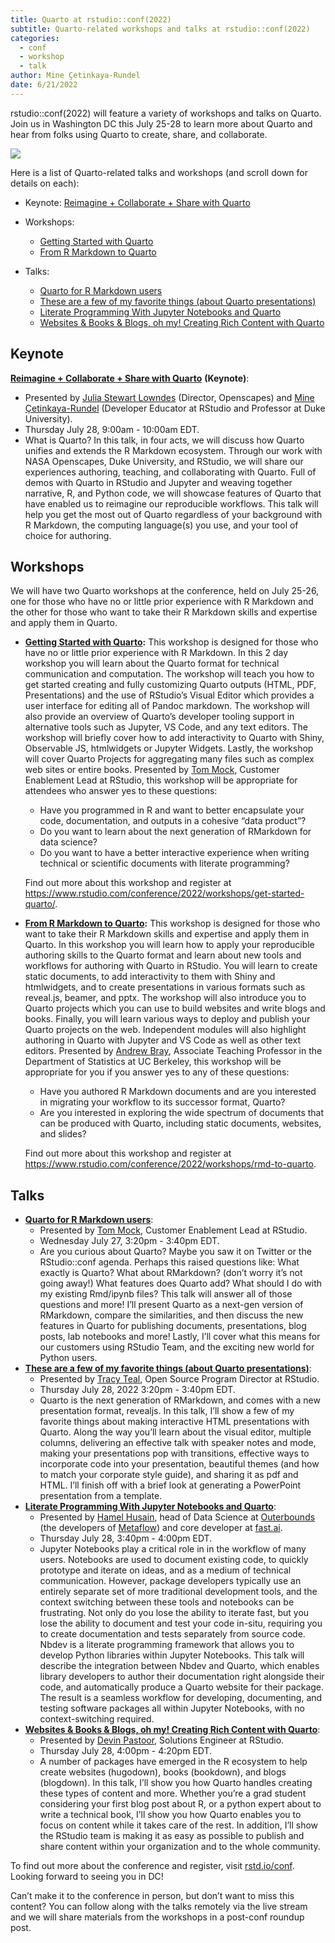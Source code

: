 ```yaml
---
title: Quarto at rstudio::conf(2022)
subtitle: Quarto-related workshops and talks at rstudio::conf(2022)
categories:
  - conf
  - workshop
  - talk
author: Mine Çetinkaya-Rundel
date: 6/21/2022
---
```


rstudio::conf(2022) will feature a variety of workshops and talks on Quarto. Join us in Washington DC this July 25-28 to learn more about Quarto and hear from folks using Quarto to create, share, and collaborate.

![](conf2022.png){fig-alt="rstudio::conf(2022) logo: orange background with the outline of the Washington DC skyline." fig-align="center"}

Here is a list of Quarto-related talks and workshops (and scroll down for details on each):

-   Keynote: [Reimagine + Collaborate + Share with Quarto](https://sched.co/11iZo)

-   Workshops:

    -   [Getting Started with Quarto](https://www.rstudio.com/conference/2022/workshops/get-started-quarto/)
    -   [From R Markdown to Quarto](https://www.rstudio.com/conference/2022/workshops/rmd-to-quarto/)

-   Talks:

    -   [Quarto for R Markdown users](https://sched.co/11iZa)
    -   [These are a few of my favorite things (about Quarto presentations)](https://sched.co/11ibN)
    -   [Literate Programming With Jupyter Notebooks and Quarto](https://sched.co/11ibe)
    -   [Websites & Books & Blogs, oh my! Creating Rich Content with Quarto](https://sched.co/11ibe)

## Keynote

[**Reimagine + Collaborate + Share with Quarto**](https://sched.co/11iZo) **(Keynote)**:

-   Presented by [Julia Stewart Lowndes](https://jules32.github.io/) (Director, Openscapes) and [Mine Çetinkaya-Rundel](http://mine-cr.com/) (Developer Educator at RStudio and Professor at Duke University).
-   Thursday July 28, 9:00am - 10:00am EDT.
-   What is Quarto? In this talk, in four acts, we will discuss how Quarto unifies and extends the R Markdown ecosystem. Through our work with NASA Openscapes, Duke University, and RStudio, we will share our experiences authoring, teaching, and collaborating with Quarto. Full of demos with Quarto in RStudio and Jupyter and weaving together narrative, R, and Python code, we will showcase features of Quarto that have enabled us to reimagine our reproducible workflows. This talk will help you get the most out of Quarto regardless of your background with R Markdown, the computing language(s) you use, and your tool of choice for authoring.

## Workshops

We will have two Quarto workshops at the conference, held on July 25-26, one for those who have no or little prior experience with R Markdown and the other for those who want to take their R Markdown skills and expertise and apply them in Quarto.

-   [**Getting Started with Quarto**](https://www.rstudio.com/conference/2022/workshops/get-started-quarto/)**:** This workshop is designed for those who have no or little prior experience with R Markdown. In this 2 day workshop you will learn about the Quarto format for technical communication and computation. The workshop will teach you how to get started creating and fully customizing Quarto outputs (HTML, PDF, Presentations) and the use of RStudio's Visual Editor which provides a user interface for editing all of Pandoc markdown. The workshop will also provide an overview of Quarto's developer tooling support in alternative tools such as Jupyter, VS Code, and any text editors. The workshop will briefly cover how to add interactivity to Quarto with Shiny, Observable JS, htmlwidgets or Jupyter Widgets. Lastly, the workshop will cover Quarto Projects for aggregating many files such as complex web sites or entire books. Presented by [Tom Mock](https://themockup.blog/about.html), Customer Enablement Lead at RStudio, this workshop will be appropriate for attendees who answer yes to these questions:

    -   Have you programmed in R and want to better encapsulate your code, documentation, and outputs in a cohesive "data product"?
    -   Do you want to learn about the next generation of RMarkdown for data science?
    -   Do you want to have a better interactive experience when writing technical or scientific documents with literate programming?

    Find out more about this workshop and register at [https://www.rstudio.com/conference/2022/workshops/get-started-quarto/](https://www.rstudio.com/conference/2022/workshops/get-started-quarto).

-   [**From R Markdown to Quarto**](https://www.rstudio.com/conference/2022/workshops/rmd-to-quarto)**:** This workshop is designed for those who want to take their R Markdown skills and expertise and apply them in Quarto. In this workshop you will learn how to apply your reproducible authoring skills to the Quarto format and learn about new tools and workflows for authoring with Quarto in RStudio. You will learn to create static documents, to add interactivity to them with Shiny and htmlwidgets, and to create presentations in various formats such as reveal.js, beamer, and pptx. The workshop will also introduce you to Quarto projects which you can use to build websites and write blogs and books. Finally, you will learn various ways to deploy and publish your Quarto projects on the web. Independent modules will also highlight authoring in Quarto with Jupyter and VS Code as well as other text editors. Presented by [Andrew Bray](https://bids.berkeley.edu/people/andrew-bray), Associate Teaching Professor in the Department of Statistics at UC Berkeley, this workshop will be appropriate for you if you answer yes to any of these questions:

    -   Have you authored R Markdown documents and are you interested in migrating your workflow to its successor format, Quarto?
    -   Are you interested in exploring the wide spectrum of documents that can be produced with Quarto, including static documents, websites, and slides?

    Find out more about this workshop and register at <https://www.rstudio.com/conference/2022/workshops/rmd-to-quarto>.

## Talks

-   [**Quarto for R Markdown users**](https://sched.co/11iZa):
    -   Presented by [Tom Mock](https://themockup.blog/about.html), Customer Enablement Lead at RStudio.
    -   Wednesday July 27, 3:20pm - 3:40pm EDT.
    -   Are you curious about Quarto? Maybe you saw it on Twitter or the RStudio::conf agenda. Perhaps this raised questions like: What exactly is Quarto? What about RMarkdown? (don't worry it's not going away!) What features does Quarto add? What should I do with my existing Rmd/ipynb files? This talk will answer all of those questions and more! I'll present Quarto as a next-gen version of RMarkdown, compare the similarities, and then discuss the new features in Quarto for publishing documents, presentations, blog posts, lab notebooks and more! Lastly, I'll cover what this means for our customers using RStudio Team, and the exciting new world for Python users.
-   [**These are a few of my favorite things (about Quarto presentations)**](https://sched.co/11ibN):
    -   Presented by [Tracy Teal](https://twitter.com/tracykteal), Open Source Program Director at RStudio.
    -   Thursday July 28, 2022 3:20pm - 3:40pm EDT.
    -   Quarto is the next generation of RMarkdown, and comes with a new presentation format, revealjs. In this talk, I'll show a few of my favorite things about making interactive HTML presentations with Quarto. Along the way you'll learn about the visual editor, multiple columns, delivering an effective talk with speaker notes and mode, making your presentations pop with transitions, effective ways to incorporate code into your presentation, beautiful themes (and how to match your corporate style guide), and sharing it as pdf and HTML. I'll finish off with a brief look at generating a PowerPoint presentation from a template.
-   [**Literate Programming With Jupyter Notebooks and Quarto**](https://sched.co/11ibe):
    -   Presented by [Hamel Husain](https://hamel.dev/), head of Data Science at [Outerbounds](https://outerbounds.com/) (the developers of [Metaflow](https://metaflow.org/)) and core developer at [fast.ai](https://www.fast.ai/).
    -   Thursday July 28, 3:40pm - 4:00pm EDT.
    -   Jupyter Notebooks play a critical role in in the workflow of many users. Notebooks are used to document existing code, to quickly prototype and iterate on ideas, and as a medium of technical communication. However, package developers typically use an entirely separate set of more traditional development tools, and the context switching between these tools and notebooks can be frustrating. Not only do you lose the ability to iterate fast, but you lose the ability to document and test your code in-situ, requiring you to create documentation and tests separately from source code. Nbdev is a literate programming framework that allows you to develop Python libraries within Jupyter Notebooks. This talk will describe the integration between Nbdev and Quarto, which enables library developers to author their documentation right alongside their code, and automatically produce a Quarto website for their package. The result is a seamless workflow for developing, documenting, and testing software packages all within Jupyter Notebooks, with no context-switching required.
-   [**Websites & Books & Blogs, oh my! Creating Rich Content with Quarto**](https://sched.co/11ibV):
    -   Presented by [Devin Pastoor](https://github.com/dpastoor), Solutions Engineer at RStudio.
    -   Thursday July 28, 4:00pm - 4:20pm EDT.
    -   A number of packages have emerged in the R ecosystem to help create websites (hugodown), books (bookdown), and blogs (blogdown). In this talk, I'll show you how Quarto handles creating these types of content and more. Whether you're a grad student considering your first blog post about R, or a python expert about to write a technical book, I'll show you how Quarto enables you to focus on content while it takes care of the rest. In addition, I'll show the RStudio team is making it as easy as possible to publish and share content within your organization and to the whole community.

To find out more about the conference and register, visit [rstd.io/conf](https://rstd.io/conf). Looking forward to seeing you in DC!

Can't make it to the conference in person, but don't want to miss this content? You can follow along with the talks remotely via the live stream and we will share materials from the workshops in a post-conf roundup post.
